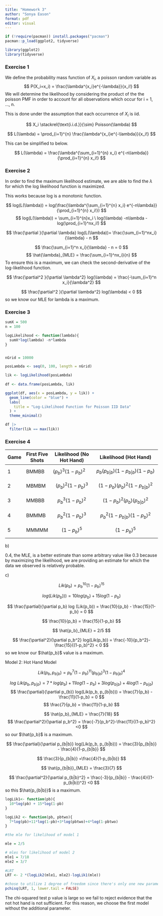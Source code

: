 ```yaml
---
title: "Homework 3"
author: "Sonya Eason"
format: pdf
editor: visual
---
```


```r
if (!require(pacman)) install.packages("pacman")
pacman::p_load(ggplot2, tidyverse)
```

```r
library(ggplot2)
library(tidyverse)
```

### Exercise 1

We define the probability mass function of $X_i$, a poisson random variable as $$
P(X_i=x_i) = \frac{\lambda^{x_i}e^{-\lambda}}{x_i!}
$$ We will determine the likelihood by considering the product of the the poisson PMF in order to account for all observations which occur for i = 1, ..., n.

This is done under the assumption that each occurrence of $X_i$ is iid.

$$
X_i \stackrel{\text{i.i.d.}}{\sim} Poisson(\lambda)
$$

$$
L(\lambda) = \prod_{i=1}^{n} \frac{\lambda^{x_i}e^{-\lambda}}{x_i!}
$$

This can be simplified to below.

$$
L(\lambda) = \frac{\lambda^{\sum_{i=1}^{n} x_i} e^{-n\lambda}}{\prod_{i=1}^{n} x_i!}
$$

### Exercise 2

In order to find the maximum likelihood estimate, we are able to find the $\lambda$ for which the log likelihood function is maximized.

This works because log is a monotonic function.

$$
log(L(\lambda)) = log(\frac{\lambda^{\sum_{i=1}^{n} x_i} e^{-n\lambda}}{\prod_{i=1}^{n} x_i!})
$$ $$
log(L(\lambda)) = \sum_{i=1}^{n}x_i \ log(\lambda) -n\lambda - log(\prod_{i=1}^nx_i!)
$$

$$
\frac{\partial }{\partial \lambda} log(L(\lambda))= \frac{\sum_{i=1}^nx_i}{\lambda} - n
$$

$$
\frac{\sum_{i=1}^n x_i}{\lambda} - n = 0
$$ $$
\hat{\lambda}_{MLE} = \frac{\sum_{i=1}^nx_i}{n}
$$ To ensure this is a maximum, we can check the second-derivative of the log-likelihood function.

$$
\frac{\partial^2 }{\partial \lambda^2} log(\lambda) = \frac{-\sum_{i=1}^n x_i}{\lambda^2}
$$

$$
\frac{\partial^2 }{\partial \lambda^2} log(\lambda) < 0 
$$ so we know our MLE for lambda is a maximum.

### Exercise 3

```r
sumX = 500
n = 100

logLikelihood <- function(lambda){
  sumX*log(lambda) -n*lambda
}


nGrid = 10000

posLambda <- seq(0, 100, length = nGrid)

lik <- logLikelihood(posLambda)
 
df <- data.frame(posLambda, lik)

ggplot(df, aes(x = posLambda, y = lik)) +
  geom_line(color = "blue") +
  labs(
    title = "Log-Likelihood Function for Poisson IID Data"
  ) +
  theme_minimal()
```

```r
df |>
  filter(lik == max(lik))
```

### Exercise 4

| Game | First Five Shots | Likelihood (No Hot Hand)                              | Likelihood (Hot Hand)                                                                      |
|------|------------------|-------------------------------------------------------|--------------------------------------------------------------------------------------------|
| 1    | BMMBB            | $(p_b)^3(1-p_b)^2$                                    | $$p_b(p_{b|b})(1-p_{b|b})(1-p_b)$$                                                         |
| 2    | MBMBM            | $$                                                    
                                                      (p_b)^2(1-p_b)^3            
                                                      $$                          | $$                                                                                         
                                                                                                                                         (1-p_b)(p_b)^2(1-p_{b|b})^2           
                                                                                                                                         $$                                    |
| 3    | MMBBB            | $$                                                    
                                                      p_b^3(1-p_b)^2              
                                                      $$                          | $$                                                                                         
                                                                                                                                         (1-p_b)^2(p_b)(p_{b|b})^2             
                                                                                                                                         $$                                    |
| 4    | BMMMB            | $$                                                    
                                                      p_b^2(1-p_b)^3              
                                                      $$                          | $$                                                                                         
                                                                                                                                         p_b^2(1-p_{b|b})(1-p_{b})^2           
                                                                                                                                         $$                                    |
| 5    | MMMMM            | $$                                                    
                                                      (1-p_b)^5                   
                                                      $$                          | $$                                                                                         
                                                                                                                                         (1-p_b)^5                             
                                                                                                                                         $$                                    |

b\)

0.4, the MLE, is a better estimate than some arbitrary value like 0.3 because by maximizing the likelihood, we are providing an estimate for which the data we observed is relatively probable.

c\)

$$
Lik(p_b) = p_b^{10}(1-p_b)^{15}
$$

$$
log(Lik(p_b))) = 10log(p_b)+15log(1-p_b)
$$

$$
\frac{\partial}{\partial p_b} log (Lik(p_b)) = \frac{10}{p_b} - \frac{15}{1-p_b} = 0
$$

$$
\frac{10}{p_b} = \frac{15}{1-p_b}
$$

$$
\hat{p_b}_{MLE} = 2/5
$$

$$
\frac{\partial^2}{\partial p_b^2} log(Lik(p_b)) = \frac{-10}{p_b^2}-\frac{15}{(1-p_b)^2} < 0 
$$ so we know our $\hat{p_b}$ value is a maximum.

Model 2: Hot Hand Model

$$
Lik(p_b, p_{b|b}) =p_b^7(1-p_b)^{11}(p_{b|b})^3(1-p_{b|b})^4
$$

$$
log \ Lik(p_b, p_{b|b}) = 7*log(p_b)+11log(1-p_b)+3log(p_{b|b})+4log(1-p_{b|b})
$$ $$
\frac{\partial}{\partial p_{b}} log(Lik(p_b, p_{b|b})) = \frac{7}{p_b} - \frac{11}{1-p_b} = 0
$$ $$
\frac{7}{p_b} = \frac{11}{1-p_b}
$$

$$
\hat{p_b}_{MLE} = \frac{7}{18}
$$ $$
\frac{\partial^2}{\partial p_b^2} = \frac{-7}{p_b^2}-\frac{11}{(1-p_b)^2} <0 
$$ so our $\hat{p_b}$ is a maximum.

$$
\frac{\partial}{\partial p_{b|b}} log(Lik(p_b, p_{b|b})) = \frac{3}{p_{b|b}} - \frac{4}{1-p_{b|b}}
$$

$$
\frac{3}{p_{b|b}} =\frac{4}{1-p_{b|b}}
$$

$$
\hat{p_{b|b}}_{MLE} = \frac{3}{7}
$$

$$
\frac{\partial^2}{\partial p_{b|b}^2} = \frac{-3}{p_{b|b}} - \frac{4}{(1-p_{b|b})^2} <0
$$ so this $\hat{p_{b|b}}$ is a maximum.

```r
logLik1<- function(pb){
  10*log(pb) + 15*log(1-pb)
}

logLik2 <- function(pb, pbtwo){
  7*log(pb)+11*log(1-pb)+3*log(pbtwo)+4*log(1-pbtwo)
}
```

```r
#the mle for likelihood of model 1

mle = 2/5

# mles for likelihood of model 2
mle1 = 7/18
mle2 = 3/7
  
#LRT
LRT <- 2 *(logLik2(mle1, mle2)-logLik1(mle))

#chose to utilize 1 degree of freedom since there's only one new parameter
pchisq(LRT, 1, lower.tail = FALSE)
```

The chi-squared test p value is large so we fail to reject evidence that the not hot hand is not sufficient. For this reason, we choose the first model without the additional parameter.
